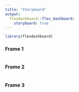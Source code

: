 ```yaml
---
title: "Storyboard"
output: 
  flexdashboard::flex_dashboard:
    storyboard: true
---
```


```r
library(flexdashboard)
```

### Frame 1
```r

```

### Frame 2
```r

```

### Frame 3
```r

```

